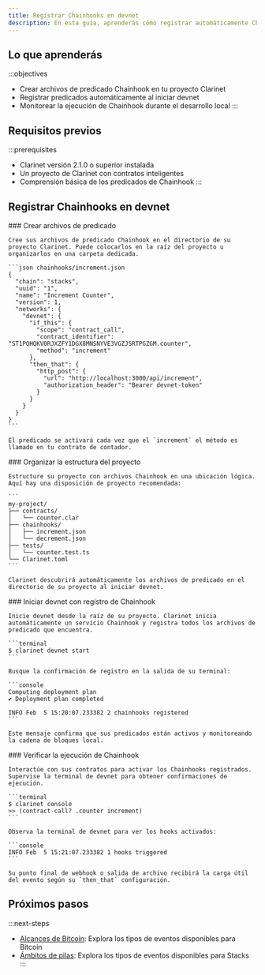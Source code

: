```yaml
---
title: Registrar Chainhooks en devnet
description: En esta guía, aprenderás cómo registrar automáticamente Chainhooks en devnet usando Clarinet.
---
```

## Lo que aprenderás

:::objectives
* Crear archivos de predicado Chainhook en tu proyecto Clarinet
* Registrar predicados automáticamente al iniciar devnet
* Monitorear la ejecución de Chainhook durante el desarrollo local
:::

## Requisitos previos

:::prerequisites
* Clarinet versión 2.1.0 o superior instalada
* Un proyecto de Clarinet con contratos inteligentes
* Comprensión básica de los predicados de Chainhook
:::

## Registrar Chainhooks en devnet

<Steps>
  <Step>
    ### Crear archivos de predicado

    Cree sus archivos de predicado Chainhook en el directorio de su proyecto Clarinet. Puede colocarlos en la raíz del proyecto u organizarlos en una carpeta dedicada.

    ```json chainhooks/increment.json
    {
      "chain": "stacks",
      "uuid": "1",
      "name": "Increment Counter",
      "version": 1,
      "networks": {
        "devnet": {
          "if_this": {
            "scope": "contract_call",
            "contract_identifier": "ST1PQHQKV0RJXZFY1DGX8MNSNYVE3VGZJSRTPGZGM.counter",
            "method": "increment"
          },
          "then_that": {
            "http_post": {
              "url": "http://localhost:3000/api/increment",
              "authorization_header": "Bearer devnet-token"
            }
          }
        }
      }
    }
    ```

    El predicado se activará cada vez que el `increment` el método es llamado en tu contrato de contador.
  </Step>

  <Step>
    ### Organizar la estructura del proyecto

    Estructure su proyecto con archivos Chainhook en una ubicación lógica. Aquí hay una disposición de proyecto recomendada:

    ```
    my-project/
    ├── contracts/
    │   └── counter.clar
    ├── chainhooks/
    │   ├── increment.json
    │   └── decrement.json
    ├── tests/
    │   └── counter.test.ts
    └── Clarinet.toml
    ```

    Clarinet descubrirá automáticamente los archivos de predicado en el directorio de su proyecto al iniciar devnet.
  </Step>

  <Step>
    ### Iniciar devnet con registro de Chainhook

    Inicie devnet desde la raíz de su proyecto. Clarinet inicia automáticamente un servicio Chainhook y registra todos los archivos de predicado que encuentra.

    ```terminal
    $ clarinet devnet start
    ```

    Busque la confirmación de registro en la salida de su terminal:

    ```console
    Computing deployment plan
    ✔ Deployment plan completed

    INFO Feb  5 15:20:07.233382 2 chainhooks registered
    ```

    Este mensaje confirma que sus predicados están activos y monitoreando la cadena de bloques local.
  </Step>

  <Step>
    ### Verificar la ejecución de Chainhook

    Interactúe con sus contratos para activar los Chainhooks registrados. Supervise la terminal de devnet para obtener confirmaciones de ejecución.

    ```terminal
    $ clarinet console
    >> (contract-call? .counter increment)
    ```

    Observa la terminal de devnet para ver los hooks activados:

    ```console
    INFO Feb  5 15:21:07.233382 1 hooks triggered
    ```

    Su punto final de webhook o salida de archivo recibirá la carga útil del evento según su `then_that` configuración.
  </Step>
</Steps>

## Próximos pasos

:::next-steps
* [Alcances de Bitcoin](/tools/chainhook/reference/bitcoin-scopes): Explora los tipos de eventos disponibles para Bitcoin
* [Ámbitos de pilas](/tools/chainhook/reference/stacks-scopes): Explora los tipos de eventos disponibles para Stacks
:::
